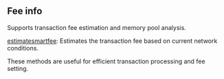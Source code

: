 
<Meta
  title="Fee info | dRPC"
  description="Supports transaction fee estimation and memory pool analysis."
/>
## Fee info

Supports transaction fee estimation and memory pool analysis.

[estimatesmartfee](/bitcoin-api/feeinfo/estimatesmartfee): Estimates the transaction fee based on current network conditions.

These methods are useful for efficient transaction processing and fee setting.

<Space h={16} />
<GetStarted />
